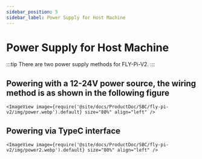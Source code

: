 ```yaml
---
sidebar_position: 5
sidebar_label: Power Supply for Host Machine
---
```


# Power Supply for Host Machine

:::tip
There are two power supply methods for FLY-Pi-V2.
:::

## Powering with a 12-24V power source, the wiring method is as shown in the following figure

    <ImageView image={require('@site/docs/ProductDoc/SBC/fly-pi-v2/img/power.webp').default} size="80%" align="left" />


## Powering via TypeC interface

    <ImageView image={require('@site/docs/ProductDoc/SBC/fly-pi-v2/img/power2.webp').default} size="80%" align="left" />
